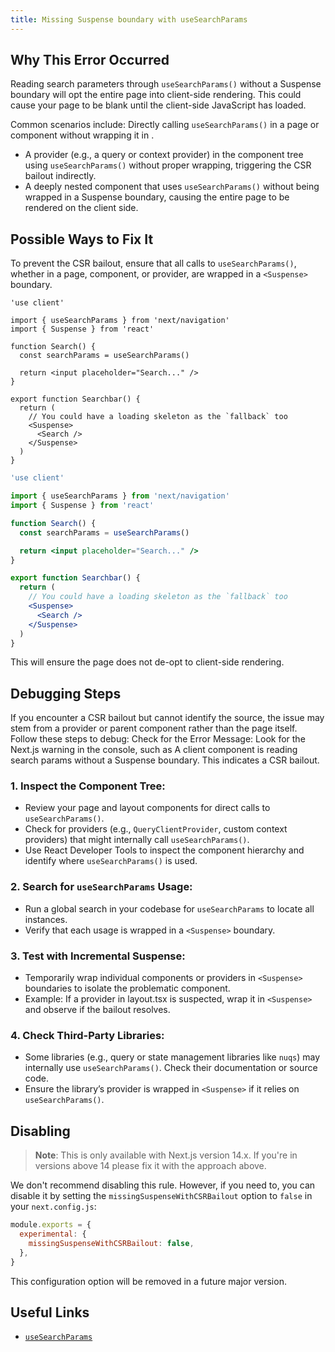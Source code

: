 ```yaml
---
title: Missing Suspense boundary with useSearchParams
---
```


## Why This Error Occurred

Reading search parameters through `useSearchParams()` without a Suspense boundary will opt the entire page into client-side rendering. This could cause your page to be blank until the client-side JavaScript has loaded.

Common scenarios include:
Directly calling `useSearchParams()` in a page or component without wrapping it in <Suspense>.

- A provider (e.g., a query or context provider) in the component tree using `useSearchParams()` without proper <Suspense> wrapping, triggering the CSR bailout indirectly.
- A deeply nested component that uses `useSearchParams()` without being wrapped in a Suspense boundary, causing the entire page to be rendered on the client side.

## Possible Ways to Fix It

To prevent the CSR bailout, ensure that all calls to `useSearchParams()`, whether in a page, component, or provider, are wrapped in a `<Suspense>` boundary.

```tsx filename="app/search.tsx" switcher
'use client'

import { useSearchParams } from 'next/navigation'
import { Suspense } from 'react'

function Search() {
  const searchParams = useSearchParams()

  return <input placeholder="Search..." />
}

export function Searchbar() {
  return (
    // You could have a loading skeleton as the `fallback` too
    <Suspense>
      <Search />
    </Suspense>
  )
}
```

```jsx filename="app/search.js" switcher
'use client'

import { useSearchParams } from 'next/navigation'
import { Suspense } from 'react'

function Search() {
  const searchParams = useSearchParams()

  return <input placeholder="Search..." />
}

export function Searchbar() {
  return (
    // You could have a loading skeleton as the `fallback` too
    <Suspense>
      <Search />
    </Suspense>
  )
}
```

This will ensure the page does not de-opt to client-side rendering.

## Debugging Steps
If you encounter a CSR bailout but cannot identify the source, the issue may stem from a provider or parent component rather than the page itself. Follow these steps to debug:
Check for the Error Message: Look for the Next.js warning in the console, such as A client component is reading search params without a Suspense boundary. This indicates a CSR bailout.

### 1. Inspect the Component Tree:
- Review your page and layout components for direct calls to `useSearchParams()`.
- Check for providers (e.g., `QueryClientProvider`, custom context providers) that might internally call `useSearchParams()`.
- Use React Developer Tools to inspect the component hierarchy and identify where `useSearchParams()` is used.

### 2. Search for `useSearchParams` Usage:
- Run a global search in your codebase for `useSearchParams` to locate all instances.
- Verify that each usage is wrapped in a `<Suspense>` boundary.

### 3. Test with Incremental Suspense:
- Temporarily wrap individual components or providers in `<Suspense>` boundaries to isolate the problematic component.
- Example: If a provider in layout.tsx is suspected, wrap it in `<Suspense>` and observe if the bailout resolves.

### 4. Check Third-Party Libraries:
- Some libraries (e.g., query or state management libraries like `nuqs`) may internally use `useSearchParams()`. Check their documentation or source code.
- Ensure the library’s provider is wrapped in `<Suspense>` if it relies on `useSearchParams()`.

## Disabling

> **Note**: This is only available with Next.js version 14.x. If you're in versions above 14 please fix it with the approach above.

We don't recommend disabling this rule. However, if you need to, you can disable it by setting the `missingSuspenseWithCSRBailout` option to `false` in your `next.config.js`:

```js filename="next.config.js"
module.exports = {
  experimental: {
    missingSuspenseWithCSRBailout: false,
  },
}
```

This configuration option will be removed in a future major version.

## Useful Links

- [`useSearchParams`](/docs/app/api-reference/functions/use-search-params)

